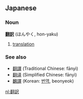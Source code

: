 ==Japanese==
===Noun===
'''[[翻]][[訳]]''' (ほんやく, hon-yaku)

# [[translation]]

===See also===
*[[翻譯]] (Traditional Chinese: fānyì)
*[[翻译]] (Simplified Chinese: fānyì)
*[[飜譯]] (Korean: [[번역]], beonyeok)

[[nl:翻訳]]